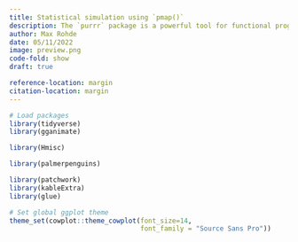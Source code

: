 ```yaml
---
title: Statistical simulation using `pmap()`
description: The `purrr` package is a powerful tool for functional programming. This post explores how the `pmap()` function can be used for statistical simulations.
author: Max Rohde
date: 05/11/2022
image: preview.png
code-fold: show
draft: true

reference-location: margin
citation-location: margin
---
```


```r
# Load packages
library(tidyverse)
library(gganimate)

library(Hmisc)

library(palmerpenguins)

library(patchwork)
library(kableExtra)
library(glue)

# Set global ggplot theme
theme_set(cowplot::theme_cowplot(font_size=14,
                                 font_family = "Source Sans Pro"))
```

